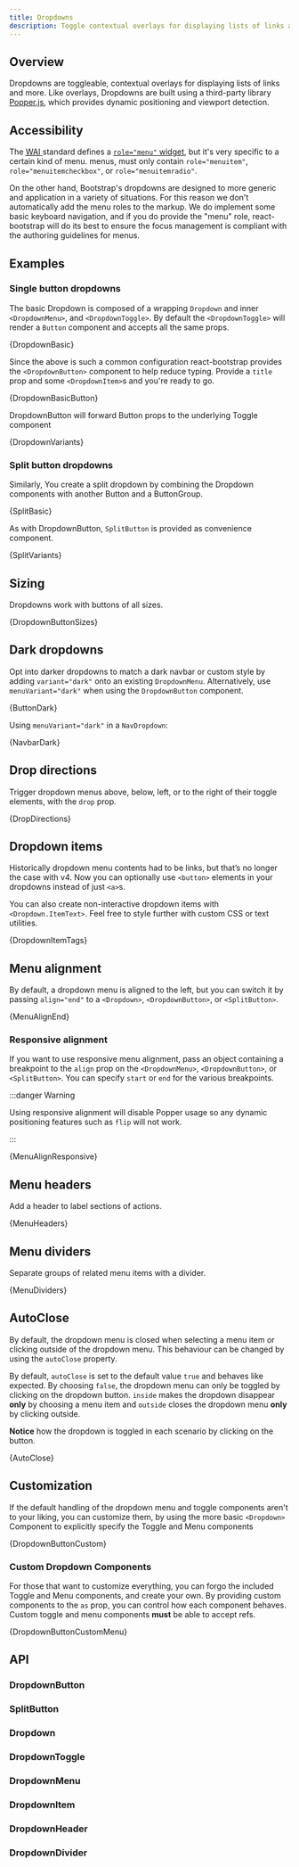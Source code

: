 ```yaml
---
title: Dropdowns
description: Toggle contextual overlays for displaying lists of links and more with the Bootstrap dropdown plugin
---
```



## Overview

Dropdowns are toggleable, contextual overlays for displaying lists of
links and more. Like overlays, Dropdowns are built using a third-party
library <a href="https://popper.js.org/">Popper.js</a>, which provides
dynamic positioning and viewport detection.

## Accessibility

The <a href="https://www.w3.org/TR/wai-aria/"><abbr title="Web Accessibility Initiative">WAI</abbr> <AriaAbbr /></a> standard
defines a [`role="menu"` widget][1], but it's very specific to a certain kind of menu. <AriaAbbr /> menus, must
only contain `role="menuitem"`, `role="menuitemcheckbox"`, or `role="menuitemradio"`.

On the other hand, Bootstrap's dropdowns are designed to more generic
and application in a variety of situations. For this reason we don't
automatically add the menu roles to the markup. We do implement some
basic keyboard navigation, and if you do provide the "menu" role,
react-bootstrap will do its best to ensure the focus management is
compliant with the <AriaAbbr /> authoring guidelines for menus.

## Examples

### Single button dropdowns

The basic Dropdown is composed of a wrapping `Dropdown` and
inner `<DropdownMenu>`, and `<DropdownToggle>`. By
default the `<DropdownToggle>` will render a
`Button` component and accepts all the same props.

<CodeBlock language="jsx" live>
  {DropdownBasic}
</CodeBlock>

Since the above is such a common configuration react-bootstrap provides
the `<DropdownButton>` component to help reduce typing. Provide
a `title` prop and some `<DropdownItem>`s and you're
ready to go.

<CodeBlock language="jsx" live>
  {DropdownBasicButton}
</CodeBlock>

DropdownButton will forward Button props to the underlying Toggle
component

<CodeBlock language="jsx" live>
  {DropdownVariants}
</CodeBlock>

### Split button dropdowns

Similarly, You create a split dropdown by combining the Dropdown
components with another Button and a ButtonGroup.

<CodeBlock language="jsx" live>
  {SplitBasic}
</CodeBlock>

As with DropdownButton, `SplitButton` is provided as
convenience component.

<CodeBlock language="jsx" live>
  {SplitVariants}
</CodeBlock>

## Sizing

Dropdowns work with buttons of all sizes.

<CodeBlock language="jsx" live>
  {DropdownButtonSizes}
</CodeBlock>

## Dark dropdowns

Opt into darker dropdowns to match a dark navbar or custom style by adding
`variant="dark"` onto an existing `DropdownMenu`. Alternatively, use
`menuVariant="dark"` when using the `DropdownButton` component.

<CodeBlock language="jsx" live>
  {ButtonDark}
</CodeBlock>

Using `menuVariant="dark"` in a `NavDropdown`:

<CodeBlock language="jsx" live>
  {NavbarDark}
</CodeBlock>

## Drop directions

Trigger dropdown menus above, below, left, or to the right of their
toggle elements, with the `drop` prop.

<CodeBlock language="jsx" live>
  {DropDirections}
</CodeBlock>

## Dropdown items

Historically dropdown menu contents had to be links, but that’s no
longer the case with v4. Now you can optionally use
`<button>` elements in your dropdowns instead of just `<a>`s.

You can also create non-interactive dropdown items with `<Dropdown.ItemText>`.
Feel free to style further with custom CSS or text utilities.

<CodeBlock language="jsx" live>
  {DropdownItemTags}
</CodeBlock>

## Menu alignment

By default, a dropdown menu is aligned to the left, but you can switch
it by passing `align="end"` to a `<Dropdown>`, `<DropdownButton>`, or `<SplitButton>`.

<CodeBlock language="jsx" live>
  {MenuAlignEnd}
</CodeBlock>

### Responsive alignment

If you want to use responsive menu alignment, pass an object containing a breakpoint to the
`align` prop on the `<DropdownMenu>`, `<DropdownButton>`, or `<SplitButton>`.
You can specify `start` or `end` for the various breakpoints.

:::danger Warning

Using responsive alignment will disable Popper usage so any dynamic
positioning features such as <code>flip</code> will not work.

:::

<CodeBlock language="jsx" live>
  {MenuAlignResponsive}
</CodeBlock>

## Menu headers

Add a header to label sections of actions.

<CodeBlock language="jsx" live previewClassName="static-dropdown-menu">
  {MenuHeaders}
</CodeBlock>

## Menu dividers

Separate groups of related menu items with a divider.

<CodeBlock language="jsx" live previewClassName="static-dropdown-menu">
  {MenuDividers}
</CodeBlock>

## AutoClose

By default, the dropdown menu is closed when selecting a menu item or clicking outside of the
dropdown menu. This behaviour can be changed by using the `autoClose` property.

By default, `autoClose` is set to the default value `true` and behaves like expected. By choosing `false`, the dropdown
menu can only be toggled by clicking on the dropdown button. `inside` makes the dropdown disappear **only**
by choosing a menu item and `outside` closes the dropdown menu **only** by clicking outside.

**Notice** how the dropdown is toggled in each scenario by clicking on the button.

<CodeBlock language="jsx" live>
  {AutoClose}
</CodeBlock>

## Customization

If the default handling of the dropdown menu and toggle components
aren't to your liking, you can customize them, by using the more basic
`<Dropdown>` Component to explicitly specify the Toggle and
Menu components

<CodeBlock language="jsx" live previewClassName="custom-dropdown-menu">
  {DropdownButtonCustom}
</CodeBlock>

### Custom Dropdown Components

For those that want to customize everything, you can forgo the included
Toggle and Menu components, and create your own. By providing custom
components to the `as` prop, you can control how each
component behaves. Custom toggle and menu components **must** be able to accept refs.

<CodeBlock language="jsx" live noInline>
  {DropdownButtonCustomMenu}
</CodeBlock>

## API

### DropdownButton

<PropsTable name="DropdownButton" />

### SplitButton

<PropsTable name="SplitButton" />

### Dropdown

<PropsTable name="Dropdown" />

### DropdownToggle

<PropsTable name="DropdownToggle" />

### DropdownMenu

<PropsTable name="DropdownMenu" />

### DropdownItem

<PropsTable name="DropdownItem" />

### DropdownHeader

<PropsTable name="DropdownHeader" />

### DropdownDivider

<PropsTable name="DropdownDivider" />

[0]: https://www.w3.org/TR/wai-aria/
[1]: https://www.w3.org/TR/wai-aria-1.1/#menu
